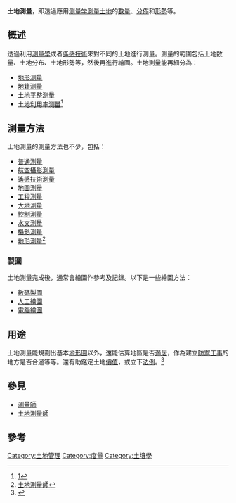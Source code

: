 '''土地測量'''，即透過應用[[测量学|测量学]][[測量|測量]][[土地|土地]]的[[數量|數量]]、[[分佈|分佈]]和[[形勢|形勢]]等。

==概述==
透過利用[[測量學|測量學]]或者[[遙感技術|遙感技術]]來對不同的土地進行測量。測量的範圍包括土地数量、土地分布、土地形勢等，然後再進行繪圖。土地測量能再細分為：
*[[地形测量|地形测量]]
*[[地籍测量|地籍测量]]
*[[土地平整测量|土地平整测量]]
*[[土地利用率测量|土地利用率测量]]<ref>[http://yen.hkfyg.org.hk/yen2009/lifeplanning/main/allcareers2/investigative/I_001_meter.htm]{{dead link|date=2017年12月 |bot=InternetArchiveBot |fix-attempted=yes }}</ref>

==測量方法==
土地測量的測量方法也不少，包括：
*[[普通測量|普通測量]]
*[[航空攝影測量|航空攝影測量]]
*[[遙感技術測量|遙感技術測量]]
*[[地圖測量|地圖測量]]
*[[工程測量|工程測量]]
*[[大地測量|大地測量]]
*[[控制測量|控制測量]]
*[[水文測量|水文測量]]
*[[攝影測量|攝影測量]]
*[[地形測量|地形測量]]<ref>[http://yen.hkfyg.org.hk/yen2009/lifeplanning/main/allcareers2/investigative/I_001_meter.htm 土地測量師]{{dead link|date=2017年12月 |bot=InternetArchiveBot |fix-attempted=yes }}</ref>

===製圖===
土地測量完成後，通常會繪圖作參考及記錄。以下是一些繪圖方法：
*[[數碼製圖|數碼製圖]]
*[[人工繪圖|人工繪圖]]
*[[電腦繪圖|電腦繪圖]]

==用途==
土地測量能規劃出基本[[地形圖|地形圖]]以外，還能估算地區是否[[適居|適居]]，作為建立[[防禦工事|防禦工事]]的地方是否合適等等。還有助鑑定土地[[價值|價值]]，或立下[[法例|法例]]。<ref>{{Cite web |url=http://www.legislation.gov.hk/blis_ind.nsf/CurAllChinDoc/796BF423D4596AA64825730900287D69?OpenDocument |title=第473章第2條釋義(土地測量條例) |accessdate=2011-12-28 |archive-date=2016-03-07 |archive-url=https://web.archive.org/web/20160307180122/http://www.legislation.gov.hk/blis_ind.nsf/CurAllChinDoc/796BF423D4596AA64825730900287D69?OpenDocument |dead-url=no }}</ref>

==參見==
*[[測量師|測量師]]
*[[土地測量師|土地測量師]]
==參考==
<references/>

{{土壤科學}}

[[Category:土地管理|Category:土地管理]]
[[Category:度量|Category:度量]]
[[Category:土壤學|Category:土壤學]]